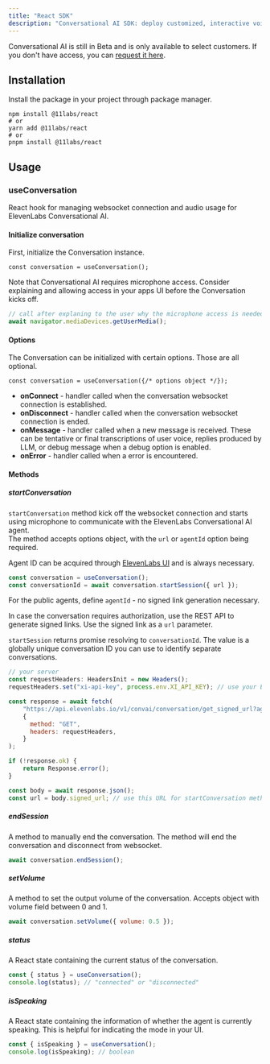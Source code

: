 ```yaml
---
title: "React SDK"
description: "Conversational AI SDK: deploy customized, interactive voice agents in minutes."
---
```


<Info>Conversational AI is still in Beta and is only available to select customers. If you don't have access, you can [request it here](https://elevenlabs.io/app/request-alpha-access).</Info>

## Installation

Install the package in your project through package manager.

```shell
npm install @11labs/react
# or
yarn add @11labs/react
# or
pnpm install @11labs/react
```

## Usage

### useConversation

React hook for managing websocket connection and audio usage for ElevenLabs Conversational AI.

#### Initialize conversation

First, initialize the Conversation instance.

```tsx
const conversation = useConversation();
```

Note that Conversational AI requires microphone access.
Consider explaining and allowing access in your apps UI before the Conversation kicks off. 

```js
// call after explaning to the user why the microphone access is needed
await navigator.mediaDevices.getUserMedia();
```

#### Options

The Conversation can be initialized with certain options. Those are all optional.

```tsx
const conversation = useConversation({/* options object */});
```

* **onConnect** - handler called when the conversation websocket connection is established.  
* **onDisconnect** - handler called when the conversation websocket connection is ended.
* **onMessage** - handler called when a new message is received. These can be tentative or final transcriptions of user voice, replies produced by LLM, or debug message when a debug option is enabled.
* **onError** - handler called when a error is encountered.

#### Methods

##### startConversation

`startConversation` method kick off the websocket connection and starts using microphone to communicate with the ElevenLabs Conversational AI agent.  
The method accepts options object, with the `url` or `agentId` option being required.

Agent ID can be acquired through [ElevenLabs UI](https://elevenlabs.io/app/conversational-ai) and is always necessary.

```js
const conversation = useConversation();
const conversationId = await conversation.startSession({ url });
```

For the public agents, define `agentId` - no signed link generation necessary.
 
In case the conversation requires authorization, use the REST API to generate signed links. Use the signed link as a `url` parameter.

`startSession` returns promise resolving to `conversationId`. The value is a globally unique conversation ID you can use to identify separate conversations.

```js
// your server
const requestHeaders: HeadersInit = new Headers();
requestHeaders.set("xi-api-key", process.env.XI_API_KEY); // use your ElevenLabs API key 

const response = await fetch(
    "https://api.elevenlabs.io/v1/convai/conversation/get_signed_url?agent_id={{agent id created through ElevenLabs UI}}",
    {
      method: "GET",
      headers: requestHeaders,
    }
);

if (!response.ok) {
    return Response.error();
}

const body = await response.json();
const url = body.signed_url; // use this URL for startConversation method.
```

##### endSession

A method to manually end the conversation. The method will end the conversation and disconnect from websocket.

```js
await conversation.endSession();
```

##### setVolume

A method to set the output volume of the conversation. Accepts object with volume field between 0 and 1.

```js
await conversation.setVolume({ volume: 0.5 });
```

##### status

A React state containing the current status of the conversation. 

```js
const { status } = useConversation();
console.log(status); // "connected" or "disconnected"
```

##### isSpeaking

A React state containing the information of whether the agent is currently speaking. 
This is helpful for indicating the mode in your UI. 

```js
const { isSpeaking } = useConversation();
console.log(isSpeaking); // boolean
```
